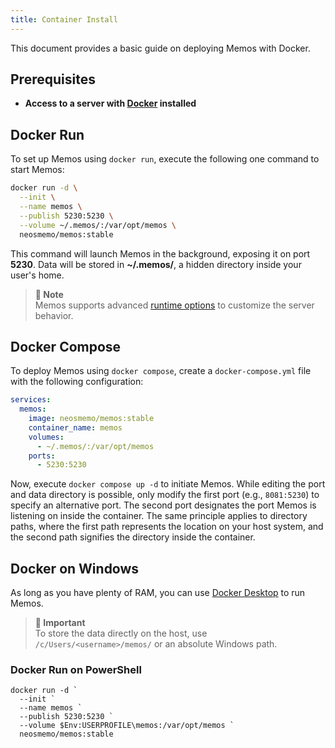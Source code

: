 ```yaml
---
title: Container Install
---
```


This document provides a basic guide on deploying Memos with Docker.

## Prerequisites

- **Access to a server with [Docker](https://www.docker.com) installed**

## Docker Run

To set up Memos using `docker run`, execute the following one command to start Memos:

```bash
docker run -d \
  --init \
  --name memos \
  --publish 5230:5230 \
  --volume ~/.memos/:/var/opt/memos \
  neosmemo/memos:stable
```

This command will launch Memos in the background, exposing it on port **5230**. Data will be stored in **~/.memos/**, a hidden directory inside your user's home.

> **📝 Note**  
> Memos supports advanced [runtime options](/docs/install/runtime-options) to customize the server behavior.

## Docker Compose

To deploy Memos using `docker compose`, create a `docker-compose.yml` file with the following configuration:

```yaml
services:
  memos:
    image: neosmemo/memos:stable
    container_name: memos
    volumes:
      - ~/.memos/:/var/opt/memos
    ports:
      - 5230:5230
```

Now, execute `docker compose up -d` to initiate Memos. While editing the port and data directory is possible, only modify the first port (e.g., `8081:5230`) to specify an alternative port. The second port designates the port Memos is listening on inside the container. The same principle applies to directory paths, where the first path represents the location on your host system, and the second path signifies the directory inside the container.

## Docker on Windows

As long as you have plenty of RAM, you can use [Docker Desktop](https://www.docker.com/products/docker-desktop/) to run Memos.

> **📌 Important**  
> To store the data directly on the host, use `/c/Users/<username>/memos/` or an absolute Windows path.

### Docker Run on PowerShell

```
docker run -d `
  --init `
  --name memos `
  --publish 5230:5230 `
  --volume $Env:USERPROFILE\memos:/var/opt/memos `
  neosmemo/memos:stable
```
